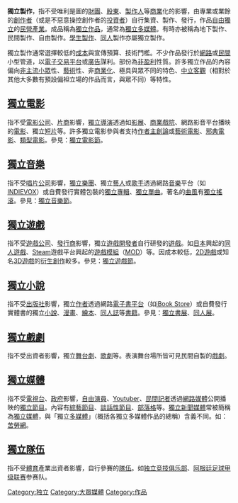 {{unreferenced|time=2011-04-27T01:46:24+00:00}}
'''獨立製作'''，指不受唯利是圖的[[財閥|財團]]、[[股東|股東]]、[[製作人|製作人]]等[[商業|商業]]化的影響，由專業或業餘的[[創作者|創作者]]（或是不惡意操控創作者的[[投資者|投資者]]）自行集資、製作、發行，作品[[自由|自由]][[獨立|獨立]]的[[民營|民營]][[產業|產業]]。成品稱為[[獨立作品|獨立作品]]，通常為[[獨立多媒體|獨立多媒體]]。有時亦被稱為地下製作、民間製作、自由製作。[[學生|學生]][[製作|製作]]、[[同人|同人]]製作亦屬獨立製作。

獨立製作通常選擇較低的[[成本|成本]]與宣傳預算、技術門檻。不少作品發行於[[網路|網路]]或[[民間|民間]]小型管道，以[[電子|電子]][[交易平台|交易平台]]或[[廣告|廣告]]謀利。部份為[[非盈利|非盈利]]性質。許多獨立作品的內容偏向[[非主流|非主流]][[小眾|小眾]]性、[[藝術|藝術]]性、非[[商業化|商業化]]、極具與眾不同的特色、[[中立客觀|中立客觀]]（相對於其他大多數有預設偏袒立場的作品而言，與眾不同）等特性。

==[[獨立電影|獨立電影]]==
指不受[[電影公司|電影公司]]、[[片商|片商]]影響，[[獨立導演|獨立導演]]透過如[[影展|影展]]、[[商業|商業]][[電影院|戲院]]、網路影音平台播映的[[電影|電影]]、獨立[[短片|短片]]等。許多獨立電影參與者支持[[作者主創論|作者主創論]]或[[藝術電影|藝術電影]]、[[邪典電影|邪典電影]]、[[類型電影|類型電影]]。參見：[[獨立電影節|獨立電影節]]。

==[[獨立音樂|獨立音樂]]==
指不受[[唱片公司|唱片公司]]影響，[[獨立樂團|獨立樂團]]、獨立[[藝人|藝人]]或[[歌手|歌手]]透過網路[[音樂|音樂]]平台（如[[INDIEVOX|INDIEVOX]]）或自費發行實體包裝的[[獨立專輯|獨立專輯]]、[[獨立單曲|獨立單曲]]。著名的[[曲風|曲風]]有[[獨立搖滾|獨立搖滾]]。參見：[[獨立音樂節|獨立音樂節]]。

==[[獨立遊戲|獨立遊戲]]==
指不受[[遊戲公司|遊戲公司]]、[[發行商|發行商]]影響，獨立[[遊戲開發者|遊戲開發者]]自行研發的[[遊戲|遊戲]]。如[[日本|日本]]興起的[[同人遊戲|同人遊戲]]、[[Steam|Steam]]遊戲平台興起的[[遊戲模組|遊戲模組]]（[[MOD|MOD]]）等。因成本較低，[[2D遊戲|2D遊戲]]或知名[[3D遊戲|3D遊戲]]的[[衍生創作|衍生創作]]較多。參見：[[獨立遊戲節|獨立遊戲節]]。

==[[獨立小說|獨立小說]]==
指不受[[出版社|出版社]]影響，獨立[[作者|作者]]透過網路[[電子書|電子書]][[平台|平台]]（如[[iBook_Store|iBook Store]]）或自費發行實體書的獨立[[小說|小說]]、[[漫畫|漫畫]]、[[繪本|繪本]]、[[同人誌|同人誌]]等[[書籍|書籍]]。參見：[[獨立書展|獨立書展]]、[[同人展|同人展]]。

==[[獨立戲劇|獨立戲劇]]==
指不受出資者影響，獨立[[舞台劇|舞台劇]]、[[歌劇|歌劇]]等。表演舞台場所皆可見民間自製的[[戲劇|戲劇]]。

==[[獨立媒體|獨立媒體]]==
指不受[[電視台|電視台]]、[[政府|政府]]影響，[[自由演員|自由演員]]、[[Youtuber|Youtuber]]、[[民間記者|民間記者]]透過[[網路媒體|網路媒體]]公開播映的[[獨立節目|獨立節目]]。內容有[[綜藝節目|綜藝節目]]、[[談話性節目|談話性節目]]、[[部落格|部落格]]等。[[獨立新聞媒體|獨立新聞媒體]]常被簡稱為[[獨立媒體|獨立媒體]]，與「獨立[[多媒體|多媒體]]」（概括各獨立多媒體作品的總稱）含義不同。如：[[苦勞網|苦勞網]]。

==[[獨立隊伍|獨立隊伍]]==
指不受[[體育|體育]]產業出資者影響，自行參賽的[[隊伍|隊伍]]。如[[独立竞技俱乐部|独立竞技俱乐部]]、[[阿根廷足球甲级联赛|阿根廷足球甲级联赛]]参赛队。

[[Category:独立|Category:独立]]
[[Category:大眾媒體|Category:大眾媒體]]
[[Category:作品|Category:作品]]